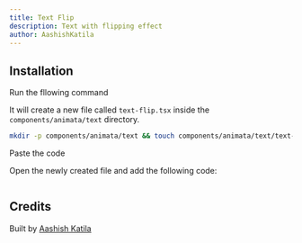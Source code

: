 ```yaml
---
title: Text Flip
description: Text with flipping effect
author: AashishKatila
---
```


<ComponentPreview name="text-text-flip--docs" />

## Installation

<Steps>
<Step>Run the fllowing command</Step>

It will create a new file called `text-flip.tsx` inside the `components/animata/text` directory.

```bash
mkdir -p components/animata/text && touch components/animata/text/text-flip.tsx
```

<Step>Paste the code</Step>

Open the newly created file and add the following code:

```jsx file=<rootDir>/animata/text/text-flip.tsx

```

</Steps>

## Credits

Built by [Aashish Katila](https://github.com/AashishKatila)
